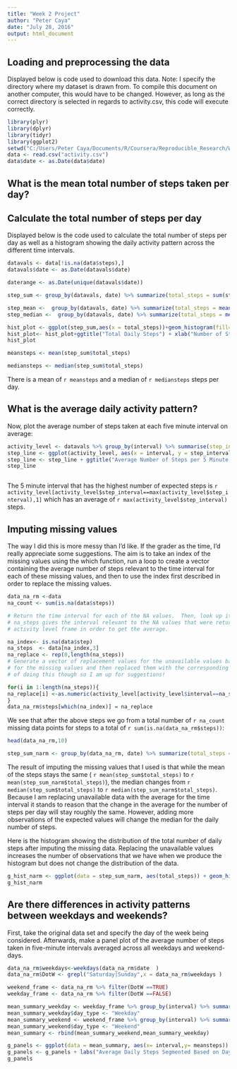 ```yaml
---
title: "Week 2 Project"
author: "Peter Caya"
date: "July 28, 2016"
output: html_document
---
```



## Loading and preprocessing the data

Displayed below is code used to download this data.  Note:  I specify the directory where my dataset is drawn from.  To compile this 
document on another computer, this would have to be changed.  However, as long as the correct directory is selected in regards to activity.csv, this code will execute correctly.


```r
library(plyr)
library(dplyr)
library(tidyr)
library(ggplot2)
setwd("C:/Users/Peter Caya/Documents/R/Coursera/Reproducible_Research/Week 2/Project 2")
data <- read.csv("activity.csv")
data$date <- as.Date(data$date)

```

## What is the mean total number of steps taken per day?

## Calculate the total number of steps per day

Displayed below is the code used to calculate the total number of steps per day as well as a histogram showing the daily activity pattern across the different time intervals.  


```r
datavals <- data[!is.na(data$steps),]
datavals$date <- as.Date(datavals$date)

daterange <- as.Date(unique(datavals$date))

step_sum <- group_by(datavals, date) %>% summarize(total_steps = sum(steps), mean_steps = mean(steps), median_steps = median(steps))

step_mean <-  group_by(datavals, date) %>% summarize(total_steps = mean(steps))
step_median <-  group_by(datavals, date) %>% summarize(total_steps = median(steps))

hist_plot <- ggplot(step_sum,aes(x = total_steps))+geom_histogram(fill="forestgreen",col="black",bins = 20)
hist_plot<- hist_plot+ggtitle("Total Daily Steps") + xlab("Number of Steps") + ylab("")
hist_plot

meansteps <- mean(step_sum$total_steps)

mediansteps <- median(step_sum$total_steps)

```
There is a mean of `r meansteps` and a median of `r mediansteps` steps per day.


## What is the average daily activity pattern?



Now, plot the average number of steps taken at each five minute interval on average:

```r
activity_level <- datavals %>% group_by(interval) %>% summarise(step_interval = mean(steps))
step_line <- ggplot(activity_level, aes(x = interval, y = step_interval)) + geom_line() 
step_line <- step_line + ggtitle("Average Number of Steps per 5 Minute Interval") + xlab("5 Minute Interval") + ylab("Average Steps Taken") + theme_minimal()
step_line 



```


The 5 minute interval that has the highest number of expected steps is `r activity_level[activity_level$step_interval==max(activity_level$step_interval),1]` which has an average of  `r max(activity_level$step_interval)` steps. 

## Imputing missing values

The way I did this is more messy than I'd like.  If the grader as the time, I'd really appreciate some suggestions.  The aim is to take an index of the missing values using the which function, run a loop to create a vector containing the average number of steps relevant to the time interval for each of these missing values, and then to use the index first described in order to replace the missing values.  

```r

data_na_rm <-data 
na_count <- sum(is.na(data$steps))

# Return the time interval for each of the NA values.  Then, look up its mean in the activity level data frame from earlier.
# na_steps gives the interval relevant to the NA values that were returned.  These values will then be looked up in the 
# activity level frame in order to get the average.

na_index<- is.na(data$step)
na_steps  <- data[na_index,3]
na_replace <- rep(0,length(na_steps))
# Generate a vector of replacement values for the unavailable values based off of the day's interval.  I used the which() function to get the indexes
# for the missing values and then replaced them with the corresponding replacement values which are found in the for-loop.  This is a grotesque way
# of doing this though so I am up for suggestions!

for(i in 1:length(na_steps)){
na_replace[i] <-as.numeric(activity_level[activity_level$interval==na_steps[i],2])
}
data_na_rm$steps[which(na_index)] = na_replace

```

We see that after the above steps we go from a total number of `r na_count` missing data points for steps to a total of `r sum(is.na(data_na_rm$steps))`:
```r
head(data_na_rm,10)

step_sum_narm <- group_by(data_na_rm, date) %>% summarize(total_steps = sum(steps), mean_steps = mean(steps), median_steps = median(steps))


```
The result of imputing the missing values that I used  is that while the mean of the steps stays the same ( `r mean(step_sum$total_steps)   ` to `r mean(step_sum_narm$total_steps)`),  the median changes from `r median(step_sum$total_steps)` to `r median(step_sum_narm$total_steps)`. Because I am replacing unavailable data with the average for the time interval it stands to reason that the change in the average for the number of steps per day will stay roughly the same.  However, adding more observations of the expected values will change the median for the daily number of steps.

Here is the histogram showing the distribution of the total number of daily steps after imputing the missing data.  Replacing the unavailable values increases the number of observations that we have when we produce the histogram but does not change the distribution of the data.
```r
g_hist_narm <- ggplot(data = step_sum_narm, aes(total_steps)) + geom_histogram(fill="forestgreen",col="black",bins = 20)+ xlab("Total Daily Steps")
g_hist_narm
```


## Are there differences in activity patterns between weekdays and weekends?

First, take the original data set and specify the day of the week being considered.  Afterwards, make a panel plot of the average number of steps taken in five-minute intervals averaged across all weekdays and weekend-days.  

```r
data_na_rm$weekdays<-weekdays(data_na_rm$date  )
data_na_rm$DotW <- grepl("Saturday|Sunday",x = data_na_rm$weekdays )

weekend_frame <- data_na_rm %>% filter(DotW ==TRUE)
weekday_frame <- data_na_rm %>% filter(DotW ==FALSE)

mean_summary_weekday <- weekday_frame %>% group_by(interval) %>% summarise(meansteps  = mean(steps))
mean_summary_weekday$day_type <- "Weekday"
mean_summary_weekend <- weekend_frame %>% group_by(interval) %>% summarise(meansteps  = mean(steps))
mean_summary_weekend$day_type <- "Weekend"
mean_summary <- rbind(mean_summary_weekend,mean_summary_weekday)

g_panels <- ggplot(data = mean_summary, aes(x= interval,y= meansteps)) + geom_line()+facet_grid(day_type~.)
g_panels <- g_panels + labs("Average Daily Steps Segmented Based on Day-Type",x = "5 Minute Interval", y = "Average Number of Steps")
g_panels

```





